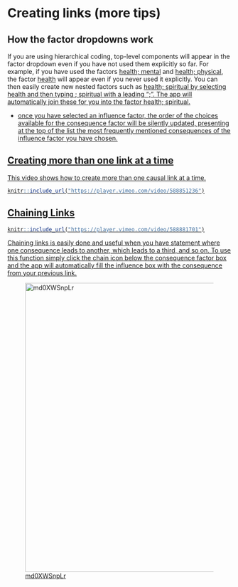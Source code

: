 # Creating links (more tips)

## How the factor dropdowns work

If you are using hierarchical coding, top-level components will appear in the factor dropdown even if you have not used them explicitly so far. For example, if you have used the factors <u>health; mental</u> and <u>health; physical</u>, the factor <u>health</u> will appear even if you never used it explicitly. You can then easily create new nested factors such as <u>health; spiritual<u> by selecting <u>health</u> and then typing <u>; spiritual</u> with a leading ";". The app will automatically join these for you into the factor <u>health; spiritual</u>. 

- once you have selected an influence factor, the order of the choices available for the consequence factor will be silently updated, presenting at the top of the list the most frequently mentioned consequences of the influence factor you have chosen.

## Creating more than one link at a time

This video shows how to create more than one causal link at a time.

```r
knitr::include_url("https://player.vimeo.com/video/588851236")
```



##  Chaining Links{#xchaining-links}

```r
knitr::include_url("https://player.vimeo.com/video/588881701")
```

Chaining links is easily done and useful when you have statement where one consequence leads to another, which leads to a third, and so on. To use this function simply click the chain icon below the consequence factor box and the app will automatically fill the influence box with the consequence from your previous link.

![md0XWSnpLr](_assets/md0XWSnpLr.gif){width=650}



 
